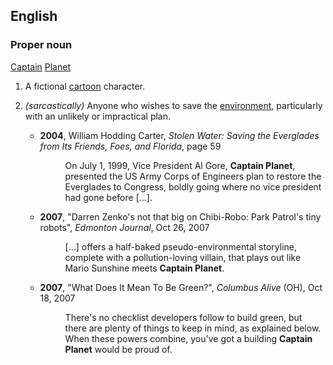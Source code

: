 ==English==
===Proper noun===
[[captain|Captain]] [[planet|Planet]]
#A fictional [[cartoon]] character.
#{{rfv-sense}}''(sarcastically)'' Anyone who wishes to save the [[environment]], particularly with an unlikely or impractical plan.
#*'''2004''', William Hodding Carter, ''Stolen Water: Saving the Everglades from Its Friends, Foes, and Florida'', page 59
#*:On July 1, 1999, Vice President Al Gore, '''Captain Planet''', presented the US Army Corps of Engineers plan to restore the Everglades to Congress, boldly going where no vice president had gone before […].
#*'''2007''', "Darren Zenko's not that big on Chibi-Robo: Park Patrol's tiny robots", ''Edmonton Journal'', Oct 26, 2007
#*:[…] offers a half-baked pseudo-environmental storyline, complete with a pollution-loving villain, that plays out like Mario Sunshine meets '''Captain Planet'''.
#*'''2007''', "What Does It Mean To Be Green?", ''Columbus Alive'' (OH), Oct 18, 2007
#*:There's no checklist developers follow to build green, but there are plenty of things to keep in mind, as explained below. When these powers combine, you've got a building '''Captain Planet''' would be proud of.